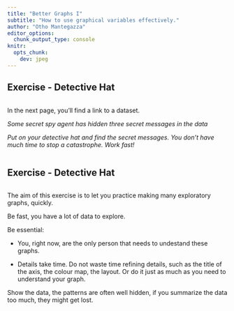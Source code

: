 ```yaml
---
title: "Better Graphs I"
subtitle: "How to use graphical variables effectively."
author: "Otho Mantegazza"
editor_options:  
  chunk_output_type: console
knitr:
  opts_chunk: 
    dev: jpeg
---
```


## Exercise - Detective Hat

:::: {.columns}

::: {.column width="45%"}

In the next page, you'll find a link to a dataset.

*Some secret spy agent has hidden three secret messages in the data*

*Put on your detective hat and find the secret messages. You don't have much time to stop a catastrophe. Work fast!*

:::

::::

## Exercise - Detective Hat

:::: {.columns}

::: {.column width="80%"}

The aim of this exercise is to let you practice making many exploratory graphs, quickly.

Be fast, you have a lot of data to explore.

Be essential:

- You, right now, are the only person that needs to undestand these graphs.

- Details take time. Do not waste time refining details, such as the title of the axis, the colour map, the layout. Or do it just as much as you need to understand your graph.

Show the data, the patterns are often well hidden, if you summarize the data too much, they might get lost.

:::

::::
